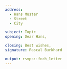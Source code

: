 ```yaml
---
address:
  - Hans Muster
  - Street
  - City

subject: Topic
opening: Dear Hans,

closing: Best wishes,
signature: Pascal Burkhard

output: rsvps::fnch_letter
---
```

